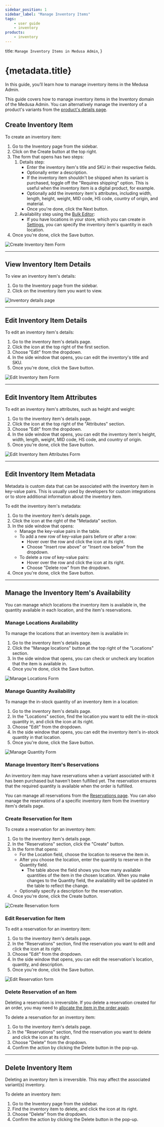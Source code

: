 ```yaml
---
sidebar_position: 1
sidebar_label: "Manage Inventory Items"
tags:
    - user guide
    - inventory
products:
    - inventory
---
```



  title: `Manage Inventory Items in Medusa Admin`,
}

# {metadata.title}

In this guide, you’ll learn how to manage inventory items in the Medusa Admin.

<Note>

This guide covers how to manage inventory items in the Inventory domain of the Medusa Admin. You can alternatively manage the inventory of a product's variants from the [product's details page](../../products/variants/page.mdx#manage-product-variant-inventory).

</Note>

## Create Inventory Item

To create an inventory item:

1. Go to the Inventory page from the sidebar.
2. Click on the Create button at the top right.
3. The form that opens has two steps:
    1. Details step:
        - Enter the inventory item's title and SKU in their respective fields.
        - Optionally enter a description.
        - If the inventory item shouldn't be shipped when its variant is purchased, toggle off the "Requires shipping" option. This is useful when the inventory item is a digital product, for example.
        - Optionally add the inventory item's attributes, including width, length, height, weight, MID code, HS code, country of origin, and material.
        - Once you're done, click the Next button.
    2. Availability step using the [Bulk Editor](../../tips/bulk-editor/page.mdx):
        - If you have locations in your store, which you can create in [Settings](../../settings/locations-and-shipping/locations/page.mdx), you can specify the inventory item's quantity in each location.
4. Once you're done, click the Save button.

![Create Inventory Item Form](https://res.cloudinary.com/dza7lstvk/image/upload/v1739882517/User%20Guide/Screenshot_2025-02-18_at_2.39.03_PM_jsfp3d.png)

---

## View Inventory Item Details

To view an inventory item's details:

1. Go to the Inventory page from the sidebar.
2. Click on the inventory item you want to view.

![Inventory details page](https://res.cloudinary.com/dza7lstvk/image/upload/v1739882587/User%20Guide/Screenshot_2025-02-18_at_2.42.57_PM_dkxudi.png)

---

## Edit Inventory Item Details

To edit an inventory item's details:

1. Go to the inventory item's details page.
2. Click the <InlineIcon Icon={EllipsisHorizontal} alt="three-dots" /> icon at the top right of the first section.
3. Choose "Edit" from the dropdown.
4. In the side window that opens, you can edit the inventory's title and SKU.
5. Once you're done, click the Save button.

![Edit Inventory Item Form](https://res.cloudinary.com/dza7lstvk/image/upload/v1739882721/User%20Guide/Screenshot_2025-02-18_at_2.45.12_PM_scijta.png)

---

## Edit Inventory Item Attributes

To edit an inventory item's attributes, such as height and weight:

1. Go to the inventory item's details page.
2. Click the <InlineIcon Icon={EllipsisHorizontal} alt="three-dots" /> icon at the top right of the "Attributes" section.
3. Choose "Edit" from the dropdown.
4. In the side window that opens, you can edit the inventory item's height, width, length, weight, MID code, HS code, and country of origin.
5. Once you're done, click the Save button.

![Edit Inventory Item Attributes Form](https://res.cloudinary.com/dza7lstvk/image/upload/v1739882880/User%20Guide/Screenshot_2025-02-18_at_2.47.49_PM_uxlvkb.png)

---

## Edit Inventory Item Metadata

Metadata is custom data that can be associated with the inventory item in key-value pairs. This is usually used by developers for custom integrations or to store additional information about the inventory item.

To edit the inventory item's metadata:

1. Go to the inventory item's details page.
2. Click the <InlineIcon Icon={ArrowUpRightOnBox} alt="arrow" /> icon at the right of the "Metadata" section.
3. In the side window that opens:
    - Manage the key-value pairs in the table.
    - To add a new row of key-value pairs before or after a row:
        - Hover over the row and click the <InlineIcon Icon={EllipsisVertical} alt="three-dots" /> icon at its right.
        - Choose "Insert row above" or "Insert row below" from the dropdown.
    - To delete a row of key-value pairs:
        - Hover over the row and click the <InlineIcon Icon={EllipsisVertical} alt="three-dots" /> icon at its right.
        - Choose "Delete row" from the dropdown.
4. Once you're done, click the Save button.

---

## Manage the Inventory Item's Availability

You can manage which locations the inventory item is available in, the quantity available in each location, and the item's reservations.

### Manage Locations Availability

To manage the locations that an inventory item is available in:

1. Go to the inventory item's details page.
2. Click the "Manage locations" button at the top right of the "Locations" section.
3. In the side window that opens, you can check or uncheck any location that the item is available in.
4. Once you're done, click the Save button.

![Manage Locations Form](https://res.cloudinary.com/dza7lstvk/image/upload/v1739883050/User%20Guide/Screenshot_2025-02-18_at_2.50.41_PM_zxtz8k.png)

### Manage Quantity Availability

To manage the in-stock quantity of an inventory item in a location:

1. Go to the inventory item's details page.
2. In the "Locations" section, find the location you want to edit the in-stock quantity in, and click the <InlineIcon Icon={EllipsisHorizontal} alt="three-dots" /> icon at its right.
3. Choose "Edit" from the dropdown.
4. In the side window that opens, you can edit the inventory item's in-stock quantity in that location.
5. Once you're done, click the Save button.

![Manage Quantity Form](https://res.cloudinary.com/dza7lstvk/image/upload/v1739883219/User%20Guide/Screenshot_2025-02-18_at_2.52.33_PM_jvax7o.png)

### Manage Inventory Item's Reservations

An inventory item may have reservations when a variant associated with it has been purchased but haven't been fulfilled yet. The reservation ensures that the required quantity is available when the order is fulfilled.

You can manage all reservations from the [Reservations page](../reservations/page.mdx). You can also manage the reservations of a specific inventory item from the inventory item's details page.

### Create Reservation for Item

To create a reservation for an inventory item:

1. Go to the inventory item's details page.
2. In the "Reservations" section, click the "Create" button.
3. In the form that opens:
    - For the Location field, choose the location to reserve the item in.
    - After you choose the location, enter the quantity to reserve in the Quantity field.
        - The table above the field shows you how many available quantities of the item in the chosen location. When you make changes to the Quantity field, the availability will be updated in the table to reflect the change.
    - Optionally specify a description for the reservation.
4. Once you're done, click the Create button.

![Create Reservation form](https://res.cloudinary.com/dza7lstvk/image/upload/v1739884917/User%20Guide/Screenshot_2025-02-18_at_2.58.41_PM_d8tgpb.png)

### Edit Reservation for Item

To edit a reservation for an inventory item:

1. Go to the inventory item's details page.
2. In the "Reservations" section, find the reservation you want to edit and click the <InlineIcon Icon={EllipsisHorizontal} alt="three-dots" /> icon at its right.
3. Choose "Edit" from the dropdown.
4. In the side window that opens, you can edit the reservation's location, quantity, and description.
5. Once you're done, click the Save button.

![Edit Reservation form](https://res.cloudinary.com/dza7lstvk/image/upload/v1739884918/User%20Guide/Screenshot_2025-02-18_at_3.21.36_PM_vjp0eo.png)

### Delete Reservation of an Item

<Note type="warning">

Deleting a reservation is irreversible. If you delete a reservation created for an order, you may need to [allocate the item in the order again](../../orders/manage/page.mdx#allocate-order-items-manually).

</Note>

To delete a reservation for an inventory item:

1. Go to the inventory item's details page.
2. In the "Reservations" section, find the reservation you want to delete and click the <InlineIcon Icon={EllipsisHorizontal} alt="three-dots" /> icon at its right.
3. Choose "Delete" from the dropdown.
4. Confirm the action by clicking the Delete button in the pop-up.

---

## Delete Inventory Item

<Note type="warning">

Deleting an inventory item is irreversible. This may affect the associated variant(s) inventory.

</Note>

To delete an inventory item:

1. Go to the Inventory page from the sidebar.
2. Find the inventory item to delete, and click the <InlineIcon Icon={EllipsisHorizontal} alt="three-dots" /> icon at its right.
3. Choose "Delete" from the dropdown.
4. Confirm the action by clicking the Delete button in the pop-up.
